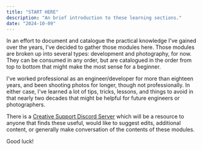 ```yaml
---
title: "START HERE"
description: "An brief introduction to these learning sections."
date: "2024-10-09"
---
```


In an effort to document and catalogue the practical knowledge I've gained over the years, I've decided to gather those modules here. Those modules are broken up into several types: development and photography, for now. They can be consumed in any order, but are catalogued in the order from top to bottom that might make the most sense for a beginner.

I've worked professional as an engineer/developer for more than eighteen years, and been shooting photos for longer, though not professionally. In either case, I've learned a lot of tips, tricks, lessons, and things to avoid in that nearly two decades that might be helpful for future engineers or photographers.

There is a [Creative Support Discord Server](https://discord.gg/wQWUnKntpn) which will be a resource to anyone that finds these useful, would like to suggest edits, additional content, or generally make conversation of the contents of these modules.

Good luck!
